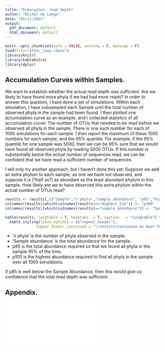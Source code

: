 ```yaml
---
title: "Eukaryotes, read depth"
author: "Michel de Lange"
date: "01/11/2021"
output:
  pdf_document: default
  html_document: default
---
```


```r
knitr::opts_chunk$set(echo = FALSE, warning = F, message = F)
load(file="after_loop.rdata")
library(knitr)
library(kableExtra)
library(dplyr)
```

## Accumulation Curves within Samples.

We want to establish whether the actual read depth was sufficient. Are we likely to have found more phyla if we had had more reads? In order to answer this question, I have done a set of simulations. Within each simulation, I have subsampled each Sample until the total number of observed phyla in the sample had been found. I then plotted one accumulation curve as an example, and I collected statistics of all accumulation curve: The number of OTUs that needed to be read before we observed all phyla in the sample. There is one such number for each of 1000 simulations for each sample. I then report the maximum of these 1000 numbers for each sample, and the 95% quantile. For example, if the 95% quantile for one sample was 5000, then we can be 95% sure that we would have found all observed phyla by reading 5000 OTUs. If this number is substantially below the actual number of sequences read, we can be confident that we have read a sufficient number of sequences.  

I will only try another approach, but I haven't done this yet: Suppose we add an extra phylum to each sample, as one we have not observed, and suppose it is (?half as?) as abundant as the least abundant phylum in this sample. How likely are we to have observed this extra phylum within the actual number of OTUs read?


```r
results <- results[,c("Sample","n phyla","sample_abundance", "p95","Highest_Sim")]
colnames(results)[which(colnames(results)=="Highest_Sim")] <- "p100" 
colnames(results)[which(colnames(results)=="sample_abundance")] <- "Sample Abundance" 

kable(results, longtable = T, booktabs  = T, caption   = "Longtable") %>%
  kable_styling(latex_options = c("repeat_header"),
              repeat_header_continued = "\\textit{(Continued on Next Page...)}")
```

* 'n phyla' is the number of phyla observed in the sample.
* 'Sample abundance' is the total abundance for the sample.
* p95 is the total abundance required so that we found all phyla in the sample 95% of the time.
* p100 is the highest abundance required to find all phyla in the sample over all 1000 simulations.

If p95 is well below the Sample Abundance, then this would give us confidence that the total read depth was sufficient. 

## Appendix.

![](report.pdf) 
